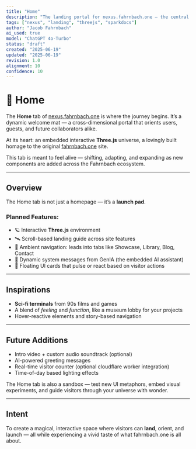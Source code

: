 ```yaml
---
title: "Home"
description: "The landing portal for nexus.fahrnbach.one — the central hub of the Fahrnbach digital ecosystem."
tags: ["nexus", "landing", "threejs", "sparkdocs"]
author: "Jacob Fahrnbach"
ai_used: true
model: "ChatGPT 4o-Turbo"
status: "draft"
created: "2025-06-19"
updated: "2025-06-19"
revision: 1.0
alignment: 10
confidence: 10
---
```


# 🚀 Home

The **Home** tab of [nexus.fahrnbach.one](https://nexus.fahrnbach.one) is where the journey begins. It’s a dynamic welcome mat — a cross-dimensional portal that orients users, guests, and future collaborators alike.

At its heart: an embedded interactive **Three.js** universe, a lovingly built homage to the original [fahrnbach.one](https://fahrnbach.one) site.

<Aside type="note">
  This tab is meant to feel alive — shifting, adapting, and expanding as new components are added across the Fahrnbach ecosystem.
</Aside>

---

## Overview

The Home tab is not just a homepage — it’s a **launch pad**.

### Planned Features:

- 🪐 Interactive **Three.js** environment
- 🛰️ Scroll-based landing guide across site features
- 🧭 Ambient navigation: leads into tabs like Showcase, Library, Blog, Contact
- 🔮 Dynamic system messages from GenIA (the embedded AI assistant)
- 📡 Floating UI cards that pulse or react based on visitor actions

---

## Inspirations

- **Sci-fi terminals** from 90s films and games
- A blend of *feeling* and *function*, like a museum lobby for your projects
- Hover-reactive elements and story-based navigation

---

## Future Additions

- Intro video + custom audio soundtrack (optional)
- AI-powered greeting messages
- Real-time visitor counter (optional cloudflare worker integration)
- Time-of-day based lighting effects

<Aside type="tip">
  The Home tab is also a sandbox — test new UI metaphors, embed visual experiments, and guide visitors through your universe with wonder.
</Aside>

---

## Intent

To create a magical, interactive space where visitors can **land**, orient, and launch — all while experiencing a vivid taste of what fahrnbach.one is all about.
